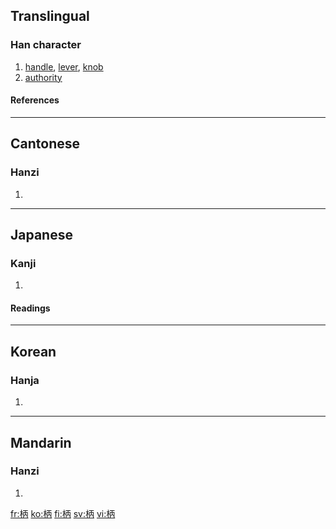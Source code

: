 ==Translingual==
===Han character===
{{Han char|rn=75|rad=木|as=05|sn=9|four=4192<sub>7</sub>|canj=木一人月 (DMOB)}}
# [[handle]], [[lever]], [[knob]]
# [[authority]]
====References====
{{Han ref|kx=0518.080|dkj=14603|dj=0906.090|hdz=21179.020|uh=67C4|ud=26564|bh=AC60|bd=44128}}
----
==Cantonese==
===Hanzi===
{{yue-hanzi|jyut=|y=[[beng3]], [[bing3]]}}
# {{defn|Cantonese}}
----
==Japanese==
===Kanji===
{{ja-kanji|grade=|rs=木05}}
# {{defn|Japanese}}
====Readings====
{{ja-readings|on=[[へい]] (''hei''), [[ひょう]] (''hyō'')|kun=[[え]] (''e''), [[がら]] (''gara''), [[つか]] (''tsuka'')}}
----
==Korean==
===Hanja===
{{ko-hanja|hangeul=[[병]]|eumhun=|rv=byeong|mr=pyŏng|y=pyeng}}
# {{defn|Korean}}
----
==Mandarin==
===Hanzi===
{{cmn-hanzi|pin=[[bǐng]] ([[bing3]])|wg=ping<sup>3</sup>}}
# {{defn|Mandarin}}

[[fr:柄]]
[[ko:柄]]
[[fi:柄]]
[[sv:柄]]
[[vi:柄]]